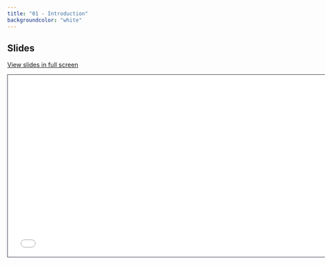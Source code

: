 ```yaml
---
title: "01 - Introduction"
backgroundcolor: "white"
---
```


## Slides

[View slides in full screen](slides-01-intro.html){target="_blank"}

```{=html}
<iframe class="slide-deck" src="slides-01-intro.html" height="420" width="747" style="border: 1px solid #2e3846;"></iframe>
```
